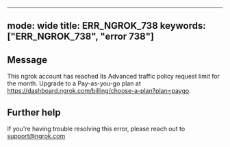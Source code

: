 
---
mode: wide
title: ERR_NGROK_738
keywords: ["ERR_NGROK_738", "error 738"]
---

## Message
This ngrok account has reached its Advanced traffic policy request limit for the month. Upgrade to a Pay-as-you-go plan at https://dashboard.ngrok.com/billing/choose-a-plan?plan=paygo.




## Further help
If you're having trouble resolving this error, please reach out to [support@ngrok.com](mailto:support@ngrok.com?subject=Help%20with%20ERR_NGROK_738)

